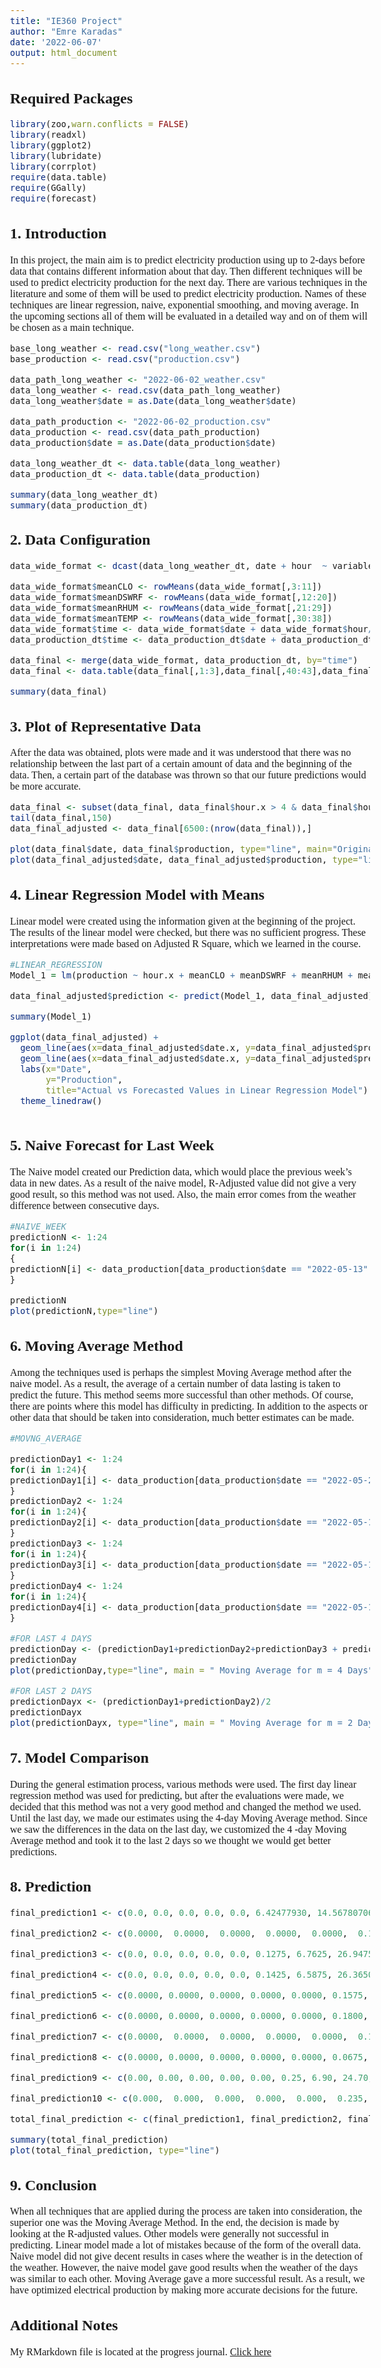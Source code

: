 ---
title: "IE360 Project"
author: "Emre Karadas"
date: '2022-06-07'
output: html_document
---

<style type="text/css">
  title {
  font-style: bold}
  body{
  font-family: Times New Roman;
  font-size: 12pt;
}
</style>


## Required Packages
```{r message=FALSE, warning=FALSE}
library(zoo,warn.conflicts = FALSE)
library(readxl)
library(ggplot2)
library(lubridate)
library(corrplot)
require(data.table)
require(GGally)
require(forecast)
```


## 1. Introduction

In this project, the main aim is to predict electricity production using up to 2-days before data that contains different information about that day. Then different techniques will be used to predict electricity production for the next day. There are various techniques in the literature and some of them will be used to predict electricity production. Names of these techniques are linear regression, naive, exponential smoothing, and moving average. In the upcoming sections all of them will be evaluated in a detailed way and on of them will be chosen as a main technique.


```{r message=FALSE, warning=FALSE}
base_long_weather <- read.csv("long_weather.csv")
base_production <- read.csv("production.csv")

data_path_long_weather <- "2022-06-02_weather.csv"
data_long_weather <- read.csv(data_path_long_weather)
data_long_weather$date = as.Date(data_long_weather$date)

data_path_production <- "2022-06-02_production.csv"
data_production <- read.csv(data_path_production)
data_production$date = as.Date(data_production$date)

data_long_weather_dt <- data.table(data_long_weather)
data_production_dt <- data.table(data_production)

summary(data_long_weather_dt)
summary(data_production_dt)

```

## 2. Data Configuration

```{r message=FALSE, warning=FALSE}
data_wide_format <- dcast(data_long_weather_dt, date + hour  ~ variable + lat + lon, value.var = "value")

data_wide_format$meanCLO <- rowMeans(data_wide_format[,3:11])
data_wide_format$meanDSWRF <- rowMeans(data_wide_format[,12:20])
data_wide_format$meanRHUM <- rowMeans(data_wide_format[,21:29])
data_wide_format$meanTEMP <- rowMeans(data_wide_format[,30:38])
data_wide_format$time <- data_wide_format$date + data_wide_format$hour/24
data_production_dt$time <- data_production_dt$date + data_production_dt$hour/24

data_final <- merge(data_wide_format, data_production_dt, by="time")
data_final <- data.table(data_final[,1:3],data_final[,40:43],data_final[,46])

summary(data_final)
```

## 3. Plot of Representative Data

After the data was obtained, plots were made and it was understood that there was no relationship between the last part of a certain amount of data and the beginning of the data. Then, a certain part of the database was thrown so that our future predictions would be more accurate.


```{r message=FALSE, warning=FALSE}

data_final <- subset(data_final, data_final$hour.x > 4 & data_final$hour.x < 21)
tail(data_final,150)
data_final_adjusted <- data_final[6500:(nrow(data_final)),]

plot(data_final$date, data_final$production, type="line", main="Original Data Plot")
plot(data_final_adjusted$date, data_final_adjusted$production, type="line", main="Representative Data Plot")

```

## 4. Linear Regression Model with Means

Linear model were created using the information given at the beginning of the project. The results of the linear model were checked, but there was no sufficient progress. These interpretations were made based on Adjusted R Square, which we learned in the course.


```{r message=FALSE, warning=FALSE}
#LINEAR_REGRESSION
Model_1 = lm(production ~ hour.x + meanCLO + meanDSWRF + meanRHUM + meanTEMP, data_final_adjusted)

data_final_adjusted$prediction <- predict(Model_1, data_final_adjusted)

summary(Model_1)

ggplot(data_final_adjusted) +
  geom_line(aes(x=data_final_adjusted$date.x, y=data_final_adjusted$production,color="Actual"),size=1)+
  geom_line(aes(x=data_final_adjusted$date.x, y=data_final_adjusted$prediction,color="Forecasted"),size=1)+
  labs(x="Date",
       y="Production",
       title="Actual vs Forecasted Values in Linear Regression Model") +
  theme_linedraw()



```


## 5. Naive Forecast for Last Week

The Naive model created our Prediction data, which would place the previous week's data in new dates. As a result of the naive model, R-Adjusted value did not give a very good result, so this method was not used. Also, the main error comes from the weather difference between consecutive days.

```{r message=FALSE, warning=FALSE}
#NAIVE_WEEK
predictionN <- 1:24
for(i in 1:24)
{
predictionN[i] <- data_production[data_production$date == "2022-05-13" & data_production$hour == 0+i-1, "production"]
}

predictionN
plot(predictionN,type="line")

```




## 6. Moving Average Method 

Among the techniques used is perhaps the simplest Moving Average method after the naive model. As a result, the average of a certain number of data lasting is taken to predict the future. This method seems more successful than other methods. Of course, there are points where this model has difficulty in predicting. In addition to the aspects or other data that should be taken into consideration, much better estimates can be made.

```{r message=FALSE, warning=FALSE}
#MOVNG_AVERAGE

predictionDay1 <- 1:24
for(i in 1:24){
predictionDay1[i] <- data_production[data_production$date == "2022-05-23" & data_production$hour == 0+i-1, "production"]
}
predictionDay2 <- 1:24
for(i in 1:24){
predictionDay2[i] <- data_production[data_production$date == "2022-05-19" & data_production$hour == 0+i-1, "production"]
}
predictionDay3 <- 1:24
for(i in 1:24){
predictionDay3[i] <- data_production[data_production$date == "2022-05-18" & data_production$hour == 0+i-1, "production"]
}
predictionDay4 <- 1:24
for(i in 1:24){
predictionDay4[i] <- data_production[data_production$date == "2022-05-17" & data_production$hour == 0+i-1, "production"]
}

#FOR LAST 4 DAYS
predictionDay <- (predictionDay1+predictionDay2+predictionDay3 + predictionDay4)/4
predictionDay
plot(predictionDay,type="line", main = " Moving Average for m = 4 Days")

#FOR LAST 2 DAYS
predictionDayx <- (predictionDay1+predictionDay2)/2
predictionDayx
plot(predictionDayx, type="line", main = " Moving Average for m = 2 Days")
```


## 7. Model Comparison

During the general estimation process, various methods were used. The first day linear regression method was used for predicting, but after the evaluations were made, we decided that this method was not a very good method and changed the method we used. Until the last day, we made our estimates using the 4-day Moving Average method. Since we saw the differences in the data on the last day, we customized the 4 -day Moving Average method and took it to the last 2 days so we thought we would get better predictions.

## 8. Prediction
```{r message=FALSE, warning=FALSE}

final_prediction1 <- c(0.0, 0.0, 0.0, 0.0, 0.0, 6.42477930, 14.56780706, 14.44204279, 25.55720459, 26.61890774, 34.49155335, 35.0, 35.0, 34.71394122, 33.49154631, 31.83282020, 25.70547899, 20.71988290, 15.30168135, 9.26573033, 3.27878889, 0.0, 0.0, 0.0)

final_prediction2 <- c(0.0000,  0.0000,  0.0000,  0.0000,  0.0000,  0.1275, 6.7625, 26.9475, 34.9950, 34.9950, 35.0000, 34.4300, 34.2550, 29.2750, 30.4675, 28.6325, 29.5050, 15.6300,  6.8050,  0.9650,  0.0000)

final_prediction3 <- c(0.0, 0.0, 0.0, 0.0, 0.0, 0.1275, 6.7625, 26.9475, 34.9950, 34.9950, 35.0000, 34.4300, 34.2550, 29.2750, 30.4675, 28.6325, 29.5050, 15.6300, 6.8050, 0.9650, 0.0, 0.0, 0.0, 0.0)

final_prediction4 <- c(0.0, 0.0, 0.0, 0.0, 0.0, 0.1425, 6.5875, 26.3650, 34.9925, 34.9950, 34.9900, 34.4300, 34.2550, 29.0125, 29.3175, 23.6600, 24.2050, 14.2500, 6.4650, 1.0450, 0.0, 0.0, 0.0, 0.0) 

final_prediction5 <- c(0.0000, 0.0000, 0.0000, 0.0000, 0.0000, 0.1575, 6.7875, 26.3375, 34.9950, 34.9975, 34.9900, 34.4300, 34.5400, 30.8825, 29.9650, 23.6550, 23.6850, 19.3350, 8.6325, 1.2550, 0.0000, 0.0000, 0.0000, 0.0000)

final_prediction6 <- c(0.0000, 0.0000, 0.0000, 0.0000, 0.0000, 0.1800, 6.9600, 26.0775, 34.9950, 34.9975, 34.9900, 35.0000, 34.9675, 34.6550, 33.4000, 28.1500, 19.6450, 15.2300, 7.4450, 1.1925, 0.0000, 0.0000, 0.0000, 0.0000)

final_prediction7 <- c(0.0000,  0.0000,  0.0000,  0.0000,  0.0000,  0.1800, 6.9125, 25.8425, 34.9975, 35.0000, 34.9900, 35.0000, 35.0000, 34.7375, 33.8500, 28.4425, 18.6125, 17.1575,  7.5925,  1.1875,  0.0000,  0.0000,  0.0000,  0.0000)

final_prediction8 <- c(0.0000, 0.0000, 0.0000, 0.0000, 0.0000, 0.0675, 4.0900, 18.7250, 29.0800, 27.7125, 27.7675, 30.7725, 28.6975, 27.9825, 23.8825, 19.5575, 20.6675, 14.2975, 5.7550, 0.8725, 0.0000,  0.0000,  0.0000,  0.0000)

final_prediction9 <- c(0.00, 0.00, 0.00, 0.00, 0.00, 0.25, 6.90, 24.70, 35.00, 34.96, 36.60, 38.49, 38.12, 37.86, 37.95, 37.92, 37.22, 24.94, 10.01, 0.00, 0.00, 0.00, 0.00, 0.00)

final_prediction10 <- c(0.000,  0.000,  0.000,  0.000,  0.000,  0.235,  6.915, 25.150, 37.000, 37.115, 37.720, 38.535, 38.040, 37.910, 37.905, 37.925, 37.430, 25.855, 10.170, 0.740,  0.000,  0.000,  0.000,  0.000)

total_final_prediction <- c(final_prediction1, final_prediction2, final_prediction3, final_prediction4, final_prediction5, final_prediction6, final_prediction7, final_prediction8, final_prediction9, final_prediction10)

summary(total_final_prediction)
plot(total_final_prediction, type="line")


```

## 9. Conclusion

When all techniques that are applied during the process are taken into consideration, the superior one was the Moving Average Method. In the end, the decision is made by looking at the R-adjusted values. Other models were generally not successful in predicting. Linear model made a lot of mistakes because of the form of the overall data. Naive model did not give decent results in cases where the weather is in the detection of the weather. However, the naive model gave good results when the weather of the days was similar to each other. Moving Average gave a more successful result. As a result, we have optimized electrical production by making more accurate decisions for the future.


## Additional Notes
My RMarkdown file is located at the progress journal. [Click here](https://bu-ie-360.github.io/spring22-emrekaradass/Project/Project_Emre_Karadas.Rmd)




